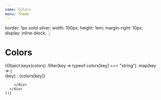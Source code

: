 ```yaml
---
name: Colors
menu: Theme
---
```



  border: 1px solid silver;
  width: 100px;
  height: 1em;
  margin-right: 10px;
  display: inline-block;
`;

# Colors

<div>
  {Object.keys(colors)
    .filter(key => typeof colors[key] === "string")
    .map(key => (
      <div key={key} style={{ padding: 5 }}>
        <div>
          <Row
            style={{
              background: colors[key]
            }}
          />
          {key} : {colors[key]}

        </div>
      </div>
    ))}

</div>
